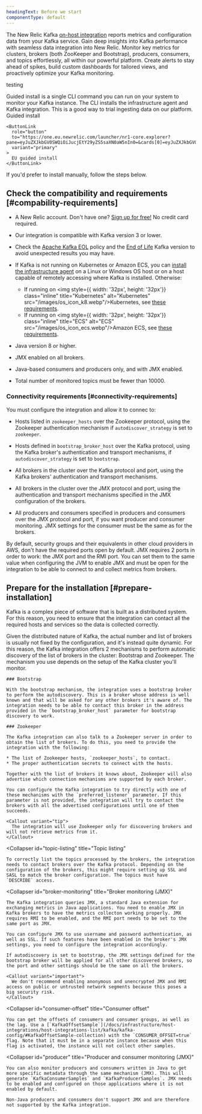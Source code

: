 ```yaml
---
headingText: Before we start
componentType: default
---
```


The New Relic Kafka [on-host integration](/docs/integrations/host-integrations/getting-started/introduction-host-integrations) reports metrics and configuration data from your Kafka service. Gain deep insights into Kafka performance with seamless data integration into New Relic. Monitor key metrics for clusters, brokers (both ZooKeeper and Bootstrap), producers, consumers, and topics effortlessly, all within our powerful platform. Create alerts to stay ahead of spikes, build custom dashboards for tailored views, and proactively optimize your Kafka monitoring.

testing

<Callout variant="tip">
  Guided install is a single CLI command you can run on your system to monitor your Kafka instance. The CLI installs the infrastructure agent and Kafka integration. This is a good way to trial ingesting data on our platform.

  <ButtonGroup>
    <ButtonLink
      role="button"
      to="https://one.newrelic.com/launcher/nr1-core.explorer?pane=eyJuZXJkbGV0SWQiOiJucjEtY29yZS5saXN0aW5nIn0=&cards[0]=eyJuZXJkbGV0SWQiOiJucjEtaW5zdGFsbC1uZXdyZWxpYy5ucjEtaW5zdGFsbC1uZXdyZWxpYyIsImFjdGl2ZUNvbXBvbmVudCI6IlZUU09FbnZpcm9ubWVudCIsInBhdGgiOiJndWlkZWQifQ=="
      variant="primary"
    >
      Guided install
    </ButtonLink>

    <ButtonLink
      role="button"
      to="https://one.eu.newrelic.com/launcher/nr1-core.explorer?pane=eyJuZXJkbGV0SWQiOiJucjEtY29yZS5saXN0aW5nIn0=&cards[0]=eyJuZXJkbGV0SWQiOiJucjEtaW5zdGFsbC1uZXdyZWxpYy5ucjEtaW5zdGFsbC1uZXdyZWxpYyIsImFjdGl2ZUNvbXBvbmVudCI6IlZUU09FbnZpcm9ubWVudCIsInBhdGgiOiJndWlkZWQifQ=="
      variant="primary"
    >
      EU guided install
    </ButtonLink>
  </ButtonGroup>

  If you'd prefer to install manually, follow the steps below.
</Callout>

## Check the compatibility and requirements [#compability-requirements]

* A New Relic account. Don't have one? [Sign up for free!](https://newrelic.com/signup) No credit card required.

* Our integration is compatible with Kafka version 3 or lower.

* Check the [Apache Kafka EOL](https://cwiki.apache.org/confluence/display/KAFKA/Time+Based+Release+Plan#TimeBasedReleasePlan-WhatIsOurEOLPolicy) policy and the [End of Life](https://docs.confluent.io/platform/current/installation/versions-interoperability.html#cp-and-apache-ak-compatibility) Kafka version to avoid unexpected results you may have.

* If Kafka is not running on Kubernetes or Amazon ECS, you can [install the infrastructure agent](/docs/infrastructure/install-infrastructure-agent/get-started/install-infrastructure-agent-new-relic) on a Linux or Windows OS host or on a host capable of remotely accessing where Kafka is installed. Otherwise:
  * If running on <img style={{ width: '32px', height: '32px'}} class="inline" title="Kubernetes" alt="Kubernetes" src="/images/os_icon_k8.webp"/>Kubernetes, see [these requirements](/docs/monitor-service-running-kubernetes#requirements).
  * If running on <img style={{ width: '32px', height: '32px'}} class="inline" title="ECS" alt="ECS" src="/images/os_icon_ecs.webp"/>Amazon ECS, see [these requirements](/docs/integrations/host-integrations/host-integrations-list/monitor-services-running-amazon-ecs).

* Java version 8 or higher.

* JMX enabled on all brokers.

* Java-based consumers and producers only, and with JMX enabled.

* Total number of monitored topics must be fewer than 10000.

### Connectivity requirements [#connectivity-requirements]

You must configure the integration and allow it to connec to:

* Hosts listed in `zookeeper_hosts` over the Zookeeper protocol, using the Zookeeper authentication mechanism if `autodiscover_strategy` is set to `zookeeper`.

* Hosts defined in `bootstrap_broker_host` over the Kafka protocol, using the Kafka broker's authentication and transport mechanisms, if `autodiscover_strategy` is set to `bootstrap`.

* All brokers in the cluster over the Kafka protocol and port, using the Kafka brokers' authentication and transport mechanisms.

* All brokers in the cluster over the JMX protocol and port, using the authentication and transport mechanisms specified in the JMX configuration of the brokers.

* All producers and consumers specified in producers and consumers over the JMX protocol and port, if you want producer and consumer monitoring. JMX settings for the consumer must be the same as for the brokers.

<Callout variant="important">
  By default, security groups and their equivalents in other cloud providers in AWS, don't have the required ports open by default. JMX requires 2 ports in order to work: the JMX port and the RMI port. You can set them to the same value when configuring the JVM to enable JMX and must be open for the integration to be able to connect to and collect metrics from brokers.
</Callout>

## Prepare for the installation [#prepare-installation]

Kafka is a complex piece of software that is built as a distributed system. For this reason, you need to ensure that the integration can contact all the required hosts and services so the data is collected correctly.

<CollapserGroup>
  <Collapser
    id="autodiscovery"
    title="Autodiscovery"
  >
    Given the distributed nature of Kafka, the actual number and list of brokers is usually not fixed by the configuration, and it's instead quite dynamic. For this reason, the Kafka integration offers 2 mechanisms to perform automatic discovery of the list of brokers in the cluster: Bootstrap and Zookeeper. The mechanism you use depends on the setup of the Kafka cluster you'll monitor.

    ### Bootstrap

    With the bootstrap mechanism, the integration uses a bootstrap broker to perform the autodiscovery. This is a broker whose address is well known and that will be asked for any other brokers it's aware of. The integration needs to be able to contact this broker in the address provided in the `bootstrap_broker_host` parameter for bootstrap discovery to work.

    ### Zookeeper

    The Kafka integration can also talk to a Zookeeper server in order to obtain the list of brokers. To do this, you need to provide the integration with the following:

    * The list of Zookeeper hosts, `zookeeper_hosts`, to contact.
    * The proper authentication secrets to connect with the hosts.

    Together with the list of brokers it knows about, Zookeeper will also advertise which connection mechanisms are supported by each broker.

    You can configure the Kafka integration to try directly with one of these mechanisms with the `preferred_listener` parameter. If this parameter is not provided, the integration will try to contact the brokers with all the advertised configurations until one of them succeeds.

    <Callout variant="tip">
      The integration will use Zookeeper only for discovering brokers and will not retrieve metrics from it.
    </Callout>
  </Collapser>

  <Collapser
    id="topic-listing"
    title="Topic listing"
  >
    To correctly list the topics processed by the brokers, the integration needs to contact brokers over the Kafka protocol. Depending on the configuration of the brokers, this might require setting up SSL and SASL to match the broker configuration. The topics must have `DESCRIBE` access.
  </Collapser>

  <Collapser
    id="broker-monitoring"
    title="Broker monitoring (JMX)"
  >
    The Kafka integration queries JMX, a standard Java extension for exchanging metrics in Java applications. You need to enable JMX in Kafka brokers to have the metrics collecton working properly. JMX requires RMI to be enabled, and the RMI port needs to be set to the same port as JMX.

    You can configure JMX to use username and password authentication, as well as SSL. If such features have been enabled in the broker's JMX settings, you need to configure the integration accordingly.

    If autodiscovery is set to bootstrap, the JMX settings defined for the bootstrap broker will be applied for all other discovered brokers, so the port and other settings should be the same on all the brokers.

    <Callout variant="important">
      We don't recommend enabling anonymous and unencrypted JMX and RMI access on public or untrusted network segments because this poses a big security risk.
    </Callout>
  </Collapser>

  <Collapser
    id="consumer-offset"
    title="Consumer offset"
  >
    You can get the offsets of consumers and consumer groups, as well as the lag. Use a [`KafkaOffsetSample`](/docs/infrastructure/host-integrations/host-integrations-list/kafka/kafka-config/#KafkaOffsetSample-collection) with the `CONSUMER_OFFSET=true` flag. Note that it must be in a separate instance because when this flag is activated, the instance will not collect other samples.
  </Collapser>

  <Collapser
    id="producer"
    title="Producer and consumer monitoring (JMX)"
  >
    You can also monitor producers and consumers written in Java to get more specific metadata through the same mechanism (JMX). This will generate `KafkaConsumerSamples` and `KafkaProducerSamples`. JMX needs to be enabled and configured on those applications where it is not enabled by default.

    Non-Java producers and consumers don't support JMX and are therefore not supported by the Kafka integration.
  </Collapser>
</CollapserGroup>

